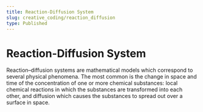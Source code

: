 ```yaml
---
title: Reaction-Diffusion System
slug: creative_coding/reaction_diffusion
type: Published
---
```



# Reaction-Diffusion System

<Suspense>
  <Preview />
</Suspense>

Reaction–diffusion systems are mathematical models which correspond to several physical phenomena. The most common is the change in space and time of the concentration of one or more chemical substances: local chemical reactions in which the substances are transformed into each other, and diffusion which causes the substances to spread out over a surface in space.
